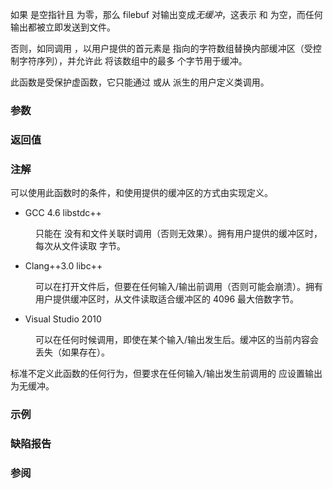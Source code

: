 {{cpp/io/basic_filebuf/title|setbuf}}
{{cpp/io/basic_filebuf/navbar}}
{{ddcl|
protected:
virtual std::basic_streambuf&lt;CharT, Traits&gt;* setbuf( char_type* s, std::streamsize n )
}}

如果 {{c|s}} 是空指针且 {{c|n}} 为零，那么 filebuf 对输出变成''无缓冲''，这表示 {{tt|pbase()}} 和 {{tt|pptr()}} 为空，而任何输出都被立即发送到文件。

否则，如同调用 {{tt|setbuf()}}，以用户提供的首元素是 {{c|s}} 指向的字符数组替换内部缓冲区（受控制字符序列），并允许此 {{lc|std::basic_filebuf}} 将该数组中的最多 {{c|n}} 个字节用于缓冲。

此函数是受保护虚函数，它只能通过 {{tt|pubsetbuf()}} 或从 {{tt|std::basic_filebuf}} 派生的用户定义类调用。

===参数===
{{par begin}}
{{par|s|指向用户提供缓冲区的首个 {{tt|CharT}} 的指针或空指针}}
{{par|n|用户提供缓冲区中的 {{tt|CharT}} 元素数或零}}
{{par end}}

===返回值===
{{c|this}}

===注解===
可以使用此函数时的条件，和使用提供的缓冲区的方式由实现定义。

* GCC 4.6 libstdc++
: {{tt|setbuf()}} 只能在 {{lc|std::basic_filebuf}} 没有和文件关联时调用（否则无效果）。拥有用户提供的缓冲区时，每次从文件读取 {{tt|n-1}} 字节。
* Clang++3.0 libc++
: {{tt|setbuf()}} 可以在打开文件后，但要在任何输入/输出前调用（否则可能会崩溃）。拥有用户提供缓冲区时，从文件读取适合缓冲区的 4096 最大倍数字节。
* Visual Studio 2010 
: {{tt|setbuf()}} 可以在任何时候调用，即使在某个输入/输出发生后。缓冲区的当前内容会丢失（如果存在）。

标准不定义此函数的任何行为，但要求在任何输入/输出发生前调用的 {{c|setbuf(0, 0)}} 应设置输出为无缓冲。

===示例===
{{example
|为读取提供 10k 缓冲区。在 Linux 上可以使用 strace 工具观察实际读取的字节数。
|code=
#include &lt;fstream&gt;
#include &lt;iostream&gt;
#include &lt;string&gt;

int main()
{
    int cnt = 0;
    std::ifstream file;
    char buf[10241];
    
    file.rdbuf()-&gt;pubsetbuf(buf, sizeof buf);
    file.open("/usr/share/dict/words");
    
    for (std::string line; getline(file, line);)
        ++cnt;
    std::cout &lt;&lt; cnt &lt;&lt; '\n';
}
|output=
}}

===缺陷报告===
{{dr list begin}}
{{dr list item|wg=lwg|dr=173|std=C++98|before={{c|n}} 的类型被误指定为 {{c|int}}|after=改成 {{lc|std::streamsize}}}}
{{dr list end}}

===参阅===
{{dsc begin}}
{{dsc inc|cpp/io/basic_streambuf/dsc pubsetbuf|mem=std::basic_streambuf}}
{{dsc inc|cpp/io/c/dsc setvbuf}}
{{dsc end}}

{{langlinks|de|en|es|fr|it|ja|pt|ru}}